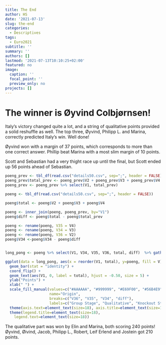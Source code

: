```yaml
---
title: The End
author: HS
date: '2021-07-13'
slug: the-end
categories:
  - Descriptives
tags:
  - Euro2021
subtitle: ''
summary: ''
authors: []
lastmod: '2021-07-13T10:10:25+02:00'
featured: no
image:
  caption: ''
  focal_point: ''
  preview_only: no
projects: []
---
```


# The winner is Øyvind Colbjørnsen!

Italy's victory changed quite a lot, and a string of qualitative points provided a solid reshuffle as well. The top three, Øyvind, Philipp L. and Marina, correctly predicted Italy's win. Well done!

Øyvind won with a margin of 37 points, which corresponds to more than one correct answer. Phillip beat Marina with a most slim margin of 10 points. 

Scott and Sebastian had a very thight race up until the final, but Scott ended up 56 points ahead of Sebastian.

```r
poeng_prev <- tbl_df(read.csv("details50.csv", sep=";", header = FALSE))
poeng_prev$total_prev <- poeng_prev$V2 + poeng_prev$V3 + poeng_prev$V4
poeng_prev <- poeng_prev %>% select(V1, total_prev)

poeng <- tbl_df(read.csv("details50.csv", sep=";", header = FALSE))

poeng$total <- poeng$V2 + poeng$V3 + poeng$V4

poeng <- inner_join(poeng, poeng_prev, by="V1")
poeng$diff <- poeng$total - poeng$total_prev

poeng <- rename(poeng, V35 = V4)
poeng <- rename(poeng, V34 = V3)
poeng <- rename(poeng, V36 = V2)
poeng$V34 <-poeng$V34 - poeng$diff


long_pong <- poeng %>% select(V1, V34, V35, V36, total, diff)  %>% gather(key = V, -V1, -total, value = poeng) %>% arrange(V)

ggplot(data = long_pong, aes(x = reorder(V1, total), y=poeng, fill = V)) + 
  geom_bar(stat = "identity") +
  coord_flip() +
  geom_text(aes(V1, 0, label = total), hjust = -0.50, size = 5) +
  ylab("Points") +
  xlab(" ") +
  scale_fill_manual(values=c("#AAAAAA", "#999999", "#E69F00", "#56B4E9"), 
                    name="Origin",
                    breaks=c("V36", "V35", "V34", "diff"),
                    labels=c("Group Stage", "Qualitative", "Knockout Stage", "Since Last")) +
  theme(axis.text=element_text(size=18), axis.title=element_text(size=18,face="bold")) +
  theme(legend.title=element_text(size=18), 
    legend.text=element_text(size=18))

```
The qualitative part was won by Elin and Marina, both scoring 240 points! Øyvind, Øivind, Jacob, Philipp L., Robert, Leif Erlend and Jostein got 210 points.  

